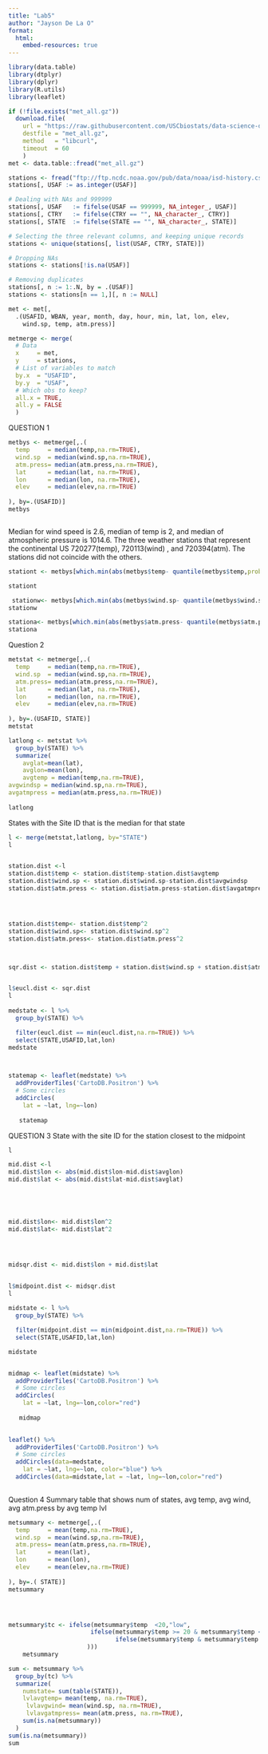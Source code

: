 ```yaml
---
title: "Lab5"
author: "Jayson De La O"
format:
  html:
    embed-resources: true
---
```


```r
library(data.table)
library(dtplyr)
library(dplyr)
library(R.utils)
library(leaflet)
```

```r
if (!file.exists("met_all.gz"))
  download.file(
    url = "https://raw.githubusercontent.com/USCbiostats/data-science-data/master/02_met/met_all.gz",
    destfile = "met_all.gz",
    method   = "libcurl",
    timeout  = 60
    )
met <- data.table::fread("met_all.gz")
```

```r
stations <- fread("ftp://ftp.ncdc.noaa.gov/pub/data/noaa/isd-history.csv")
stations[, USAF := as.integer(USAF)]
```

```r

# Dealing with NAs and 999999
stations[, USAF   := fifelse(USAF == 999999, NA_integer_, USAF)]
stations[, CTRY   := fifelse(CTRY == "", NA_character_, CTRY)]
stations[, STATE  := fifelse(STATE == "", NA_character_, STATE)]
```

```r

# Selecting the three relevant columns, and keeping unique records
stations <- unique(stations[, list(USAF, CTRY, STATE)])
```

```r

# Dropping NAs
stations <- stations[!is.na(USAF)]
```

```r

# Removing duplicates
stations[, n := 1:.N, by = .(USAF)]
stations <- stations[n == 1,][, n := NULL]
```

```r
met <- met[,
  .(USAFID, WBAN, year, month, day, hour, min, lat, lon, elev,
    wind.sp, temp, atm.press)]
```

```r
metmerge <- merge(
  # Data
  x     = met,      
  y     = stations, 
  # List of variables to match
  by.x  = "USAFID",
  by.y  = "USAF", 
  # Which obs to keep?
  all.x = TRUE,      
  all.y = FALSE
  )
```

QUESTION 1

```r

metbys <- metmerge[,.(
  temp     = median(temp,na.rm=TRUE),
  wind.sp  = median(wind.sp,na.rm=TRUE),
  atm.press= median(atm.press,na.rm=TRUE),
  lat      = median(lat, na.rm=TRUE),
  lon      = median(lon, na.rm=TRUE), 
  elev     = median(elev,na.rm=TRUE)
  
), by=.(USAFID)]
metbys



```

Median for wind speed is 2.6, median of temp is 2, and median of atmospheric pressure is 1014.6. The three weather stations that represent the continental US 720277(temp), 720113(wind) , and 720394(atm). The stations did not coincide with the others.

```r
stationt <- metbys[which.min(abs(metbys$temp- quantile(metbys$temp,probs=.5,na.rm=TRUE) )) ]

stationt

 stationw<- metbys[which.min(abs(metbys$wind.sp- quantile(metbys$wind.sp,probs=.5,na.rm=TRUE) )) ]
stationw

stationa<- metbys[which.min(abs(metbys$atm.press- quantile(metbys$atm.press,probs=.5,na.rm=TRUE) )) ]
stationa
```

Question 2

```r
metstat <- metmerge[,.(
  temp     = median(temp,na.rm=TRUE),
  wind.sp  = median(wind.sp,na.rm=TRUE),
  atm.press= median(atm.press,na.rm=TRUE),
  lat      = median(lat, na.rm=TRUE),
  lon      = median(lon, na.rm=TRUE), 
  elev     = median(elev,na.rm=TRUE)
  
), by=.(USAFID, STATE)]
metstat
```

```r

latlong <- metstat %>%
  group_by(STATE) %>%
  summarize(
    avglat=mean(lat),
    avglon=mean(lon),
    avgtemp = median(temp,na.rm=TRUE),
avgwindsp = median(wind.sp,na.rm=TRUE),
avgatmpress = median(atm.press,na.rm=TRUE))
  
latlong
```

States with the Site ID that is the median for that state

```r
l <- merge(metstat,latlong, by="STATE")
l


station.dist <-l
station.dist$temp <- station.dist$temp-station.dist$avgtemp
station.dist$wind.sp <- station.dist$wind.sp-station.dist$avgwindsp
station.dist$atm.press <- station.dist$atm.press-station.dist$avgatmpress




station.dist$temp<- station.dist$temp^2
station.dist$wind.sp<- station.dist$wind.sp^2
station.dist$atm.press<- station.dist$atm.press^2



sqr.dist <- station.dist$temp + station.dist$wind.sp + station.dist$atm.press


l$eucl.dist <- sqr.dist
l
 
medstate <- l %>%
  group_by(STATE) %>%

  filter(eucl.dist == min(eucl.dist,na.rm=TRUE)) %>%
  select(STATE,USAFID,lat,lon)
medstate



statemap <- leaflet(medstate) %>%
  addProviderTiles('CartoDB.Positron') %>% 
  # Some circles
  addCircles(
    lat = ~lat, lng=~lon)
                                                
   statemap


```



QUESTION 3
State with the site ID for the station closest to the midpoint
```r
l

mid.dist <-l
mid.dist$lon <- abs(mid.dist$lon-mid.dist$avglon)
mid.dist$lat <- abs(mid.dist$lat-mid.dist$avglat)





mid.dist$lon<- mid.dist$lon^2
mid.dist$lat<- mid.dist$lat^2




midsqr.dist <- mid.dist$lon + mid.dist$lat


l$midpoint.dist <- midsqr.dist
l
 
midstate <- l %>%
  group_by(STATE) %>%

  filter(midpoint.dist == min(midpoint.dist,na.rm=TRUE)) %>%
  select(STATE,USAFID,lat,lon)

midstate


midmap <- leaflet(midstate) %>%
  addProviderTiles('CartoDB.Positron') %>% 
  # Some circles
  addCircles(
    lat = ~lat, lng=~lon,color="red")
                                                
   midmap
   
```

```r
leaflet() %>%
  addProviderTiles('CartoDB.Positron') %>% 
  # Some circles
  addCircles(data=medstate,
    lat = ~lat, lng=~lon, color="blue") %>%
  addCircles(data=midstate,lat = ~lat, lng=~lon,color="red")
                            
```

Question 4
Summary table that shows num of states, avg temp, avg wind, avg atm.press by avg temp lvl

```r
metsummary <- metmerge[,.(
  temp     = mean(temp,na.rm=TRUE),
  wind.sp  = mean(wind.sp,na.rm=TRUE),
  atm.press= mean(atm.press,na.rm=TRUE),
  lat      = mean(lat),
  lon      = mean(lon), 
  elev     = mean(elev,na.rm=TRUE)
  
), by=.( STATE)]
metsummary




metsummary$tc <- ifelse(metsummary$temp  <20,"low",
                       ifelse(metsummary$temp >= 20 & metsummary$temp <25,"Mid",
                              ifelse(metsummary$temp & metsummary$temp >= 25,"High",NA
                      )))
    metsummary                       
```

```r
sum <- metsummary %>%
  group_by(tc) %>%
  summarize(
    numstate= sum(table(STATE)),
    lvlavgtemp= mean(temp, na.rm=TRUE),
     lvlavgwind= mean(wind.sp, na.rm=TRUE),
     lvlavgatmpress= mean(atm.press, na.rm=TRUE),
    sum(is.na(metsummary))
  )
sum(is.na(metsummary))
sum
```

